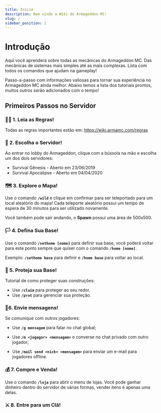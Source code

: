 ```yaml
---
title: Inicio
description: Bem vindo a Wiki do Armageddon MC!
slug: /
sidebar_position: 1
---
```


# Introdução

Aqui você aprenderá sobre todas as mecânicas do Armageddon MC. Das mecânicas de sistemas mais simples até as mais complexas. Lista com todos os comandos que ajudam na gameplay!

Passo-a-passo com informações valiosas para tornar sua experiência no Armageddon MC ainda melhor. Abaixo temos a lista dos tutoriais prontos, muitos outros serão adicionados com o tempo!

## Primeiros Passos no Servidor

### 🏴‍☠️ 1. Leia as Regras!

Todas as regras importantes estão em: https://wiki.armamc.com/regras

### 🧭 2. Escolha o Servidor!

Ao entrar no lobby do Armageddon, clique com a bússola na mão e escolha um dos dois servidores:

* Survival Gênesis - Aberto em 23/06/2019
* Survival Apocalipse - Aberto em 04/04/2020

### 🗺️ 3. Explore o Mapa!

Use o comando **`/wild`** e clique em confirmar para ser teleportado para um local aleatório do mapa! Cada teleporte aleatório possui um tempo de espera de 30 minutos para ser utilizado novamente.

Você também pode sair andando, o **Spawn** possui uma área de 500x500.

### 🏳️ 4. Defina Sua Base!

Use o comando **`/sethome [nome]`** para definir sua base, você poderá voltar para este ponto sempre que quiser com o comando **`/home [nome]`**.

Exemplo: **`/sethome base`** para definir e **`/home base`** para voltar ao local.

### 💂 5. Proteja sua Base!

Tutorial de como proteger suas construções:

* Use **`/claim`** para proteger ao seu redor.
* Use **`/prot`** para gerenciar sua proteção.

### 💬6. Envie mensagens!

Se comunique com outros jogadores:

* Use **`/g mensagem`** para falar no chat global;
* Use **`/m <jogagor> <mensagem>`** e converse no chat privado com outro jogador;

* Use **`/mail send <nick> <mensagem>`** para enviar um e-mail para jogadores offline.

### 💰 7. Compre e Venda!

Use o comando **`/loja`** para abrir o menu de lojas. Você pode ganhar dinheiro dentro do servidor de várias formas, vender itens é apenas uma delas.

### ⚔️ 8. Entre para um Clã!
